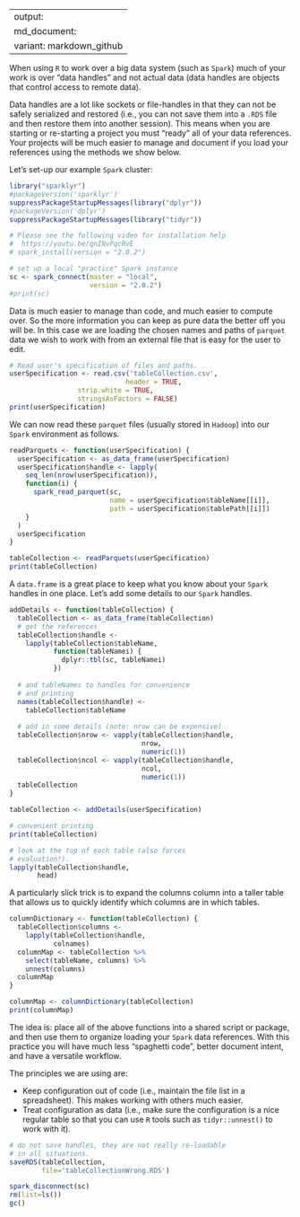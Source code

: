 
---
output:
  md_document:
    variant: markdown_github
---

<!-- README.md is generated from README.Rmd. Please edit that file -->


When using `R` to work over a big data system (such as `Spark`) much of your work is over "data handles" and not actual data (data handles are objects that control access to remote data).

Data handles are a lot like sockets or file-handles in that they can
not be safely serialized and restored (i.e., you can not save them
into a `.RDS` file and then restore them into another session).  This
means when you are starting or re-starting a project you must "ready"
all of your data references.  Your projects will be much easier to
manage and document if you load your references using the methods we
show below.

Let's set-up our example `Spark` cluster:

```r
library("sparklyr")
#packageVersion('sparklyr')
suppressPackageStartupMessages(library("dplyr"))
#packageVersion('dplyr')
suppressPackageStartupMessages(library("tidyr"))

# Please see the following video for installation help
#  https://youtu.be/qnINvPqcRvE
# spark_install(version = "2.0.2")

# set up a local "practice" Spark instance
sc <- spark_connect(master = "local",
                    version = "2.0.2")
#print(sc)
```

Data is much easier to manage than code, and much easier to compute
over.  So the more information you can keep as pure data the better
off you will be.  In this case we are loading the chosen names and
paths of `parquet` data we wish to work with from an external file
that is easy for the user to edit.


```r
# Read user's specification of files and paths.
userSpecification <- read.csv('tableCollection.csv',
                             header = TRUE,
			     strip.white = TRUE,
			     stringsAsFactors = FALSE)
print(userSpecification)
```

We can now read these `parquet` files (usually stored in `Hadoop`)
into our `Spark` environment as follows.

```r
readParquets <- function(userSpecification) {
  userSpecification <- as_data_frame(userSpecification)
  userSpecification$handle <- lapply(
    seq_len(nrow(userSpecification)),
    function(i) {
      spark_read_parquet(sc, 
                         name = userSpecification$tableName[[i]], 
                         path = userSpecification$tablePath[[i]])
    }
  )
  userSpecification
}

tableCollection <- readParquets(userSpecification)
print(tableCollection)
```

A `data.frame` is a great place to keep what you know about 
your `Spark` handles in one place.  Let's add some details
to our `Spark` handles.

```r
addDetails <- function(tableCollection) {
  tableCollection <- as_data_frame(tableCollection)
  # get the references
  tableCollection$handle <-
    lapply(tableCollection$tableName,
           function(tableNamei) {
             dplyr::tbl(sc, tableNamei)
           })
  
  # and tableNames to handles for convenience
  # and printing
  names(tableCollection$handle) <-
    tableCollection$tableName
  
  # add in some details (note: nrow can be expensive)
  tableCollection$nrow <- vapply(tableCollection$handle, 
                                 nrow, 
                                 numeric(1))
  tableCollection$ncol <- vapply(tableCollection$handle, 
                                 ncol, 
                                 numeric(1))
  tableCollection
}

tableCollection <- addDetails(userSpecification)

# convenient printing
print(tableCollection)

# look at the top of each table (also forces
# evaluation!).
lapply(tableCollection$handle, 
       head)
```

A particularly slick trick is to expand the columns
column into a taller table that allows us to quickly
identify which columns are in which tables.

```r
columnDictionary <- function(tableCollection) {
  tableCollection$columns <- 
    lapply(tableCollection$handle,
           colnames)
  columnMap <- tableCollection %>% 
    select(tableName, columns) %>%
    unnest(columns)
  columnMap
}

columnMap <- columnDictionary(tableCollection)
print(columnMap)
```

The idea is: place all of the above functions into a shared script or
package, and then use them to organize loading your `Spark` data
references.  With this practice you will have much less "spaghetti
code", better document intent, and have a versatile workflow.

The principles we are using are:

 * Keep configuration out of code (i.e., maintain the file list in a spreadsheet).  This makes working with others much easier.
 * Treat configuration as data (i.e., make sure the configuration is a nice regular table so that you can use `R` tools such as `tidyr::unnest()` to work with it).

```r
# do not save handles, they are not really re-loadable
# in all situations.
saveRDS(tableCollection, 
        file='tableCollectionWrong.RDS')
```




```r
spark_disconnect(sc)
rm(list=ls())
gc()
```